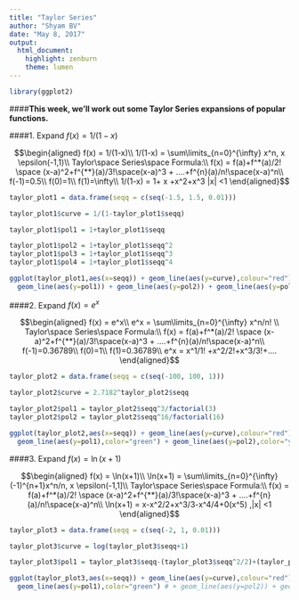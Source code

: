 ```yaml
---
title: "Taylor Series"
author: "Shyam BV"
date: "May 8, 2017"
output:
  html_document:
    highlight: zenburn
    theme: lumen
---
```



```r
library(ggplot2)
```


####**This week, we'll work out some Taylor Series expansions of popular functions.**

####1. Expand $f(x) = 1/(1-x)$

$$\begin{aligned}
f(x) = 1/(1-x)\\
1/(1-x) = \sum\limits_{n=0}^{\infty} x^n, x \epsilon(-1,1)\\
Taylor\space Series\space Formula:\\
f(x) = f(a)+f^*(a)/2! \space (x-a)^2+f^{**}(a)/3!\space(x-a)^3 + ....+f^{n}(a)/n!\space(x-a)^n\\
f(-1)=0.5\\
f(0)=1\\
f(1)=\infty\\
1/(1-x) = 1+ x +x^2+x^3 |x| <1
\end{aligned}$$

```r

taylor_plot1 = data.frame(seqq = c(seq(-1.5, 1.5, 0.01)))

taylor_plot1$curve = 1/(1-taylor_plot1$seqq)

taylor_plot1$pol1 = 1+taylor_plot1$seqq

taylor_plot1$pol2 = 1+taylor_plot1$seqq^2
taylor_plot1$pol3 = 1+taylor_plot1$seqq^3
taylor_plot1$pol4 = 1+taylor_plot1$seqq^4

ggplot(taylor_plot1,aes(x=seqq)) + geom_line(aes(y=curve),colour="red")  + ggtitle("Taylor series Chart") + ylim(-2, 3) + xlim(-1.5,1.5)+ 
  geom_line(aes(y=pol1)) + geom_line(aes(y=pol2)) + geom_line(aes(y=pol3),color="green") + geom_line(aes(y=pol4),color="yellow")
```



####2. Expand $f(x) = e^x$

$$\begin{aligned}
f(x) = e^x\\
e^x = \sum\limits_{n=0}^{\infty} x^n/n! \\
Taylor\space Series\space Formula:\\
f(x) = f(a)+f^*(a)/2! \space (x-a)^2+f^{**}(a)/3!\space(x-a)^3 + ....+f^{n}(a)/n!\space(x-a)^n\\
f(-1)=0.36789\\
f(0)=1\\
f(1)=0.36789\\
e^x = x^1/1! +x^2/2!+x^3/3!+....
\end{aligned}$$

```r

taylor_plot2 = data.frame(seqq = c(seq(-100, 100, 1)))

taylor_plot2$curve = 2.7182^taylor_plot2$seqq

taylor_plot2$pol1 = taylor_plot2$seqq^3/factorial(3)
taylor_plot2$pol2 = taylor_plot2$seqq^16/factorial(16)

ggplot(taylor_plot2,aes(x=seqq)) + geom_line(aes(y=curve),colour="red")  + ggtitle("Taylor series Chart")  + 
  geom_line(aes(y=pol1),color="green") + geom_line(aes(y=pol2),color="yellow") #+ geom_line(aes(y=pol3),color="green") + geom_line(aes(y=pol4),color="yellow")
```

####3. Expand $f(x) =\ln(x+1)$

$$\begin{aligned}
f(x) = \ln(x+1)\\
\ln(x+1) = \sum\limits_{n=0}^{\infty} (-1)^{n+1}x^n/n, x \epsilon(-1,1]\\
Taylor\space Series\space Formula:\\
f(x) = f(a)+f^*(a)/2! \space (x-a)^2+f^{**}(a)/3!\space(x-a)^3 + ....+f^{n}(a)/n!\space(x-a)^n\\
\ln(x+1) = x-x^2/2+x^3/3-x^4/4+0(x^5) ,|x| <1
\end{aligned}$$

```r

taylor_plot3 = data.frame(seqq = c(seq(-2, 1, 0.01)))

taylor_plot3$curve = log(taylor_plot3$seqq+1)

taylor_plot3$pol1 = taylor_plot3$seqq-(taylor_plot3$seqq^2/2)+(taylor_plot3$seqq^3/3)-(taylor_plot3$seqq^4/4)

ggplot(taylor_plot3,aes(x=seqq)) + geom_line(aes(y=curve),colour="red")  + ggtitle("Taylor series Chart") + xlim(-2,1.5)+ 
  geom_line(aes(y=pol1),color="green") # + geom_line(aes(y=pol2)) + geom_line(aes(y=pol3),color="green") + geom_line(aes(y=pol4),color="yellow")
```